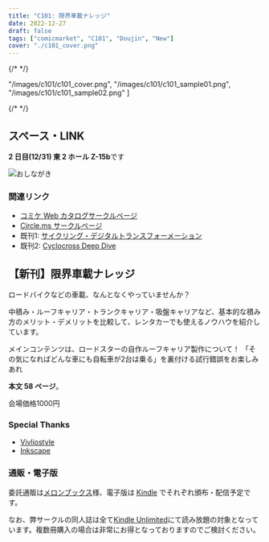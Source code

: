```yaml
---
title: "C101: 限界車載ナレッジ"
date: 2022-12-27
draft: false
tags: ["comicmarket", "C101", "Doujin", "New"]
cover: "./c101_cover.png"
---
```


{/* <!-- textlint-disable --> */}

  "/images/c101/c101_cover.png",
  "/images/c101/c101_sample01.png",
  "/images/c101/c101_sample02.png"
]

{/* <!-- textlint-enable --> */}

## スペース・LINK

**2 日目(12/31) 東 2 ホール Z-15b**です

![おしながき](/images/c101/list.png)

### 関連リンク

- [コミケ Web カタログサークルページ](https://webcatalog.circle.ms/Perma/Circle/10349446/)
- [Circle.ms サークルページ](https://portal.circle.ms/Circle/Index/10349446)
- 既刊1: [サイクリング・デジタルトランスフォーメーション](/c100/)
- 既刊2: [Cyclocross Deep Dive](/c99/)

## 【新刊】限界車載ナレッジ

<SampleSlide sampleImageUrls={samples} />

ロードバイクなどの車載、なんとなくやっていませんか？

中積み・ルーフキャリア・トランクキャリア・吸盤キャリアなど、基本的な積み方のメリット・デメリットを比較して、レンタカーでも使えるノウハウを紹介しています。

メインコンテンツは、ロードスターの自作ルーフキャリア製作について！
「その気になればどんな車にも自転車が2台は乗る」を裏付ける試行錯誤をお楽しみあれ

**本文 58 ページ**。

会場価格1000円

### Special Thanks

- [Vivliostyle](https://vivliostyle.org/)
- [Inkscape](https://inkscape.org/)

### 通販・電子版

委託通販は[メロンブックス](https://www.melonbooks.co.jp/detail/detail.php?product_id=1747534)様、電子版は [Kindle](https://www.amazon.co.jp/dp/B0BRCF2766) でそれぞれ頒布・配信予定です。

なお、弊サークルの同人誌は全て[Kindle Unlimited](https://amzn.to/3GsXhaT)にて読み放題の対象となっています。複数冊購入の場合は非常にお得となっておりますのでご検討ください。

<div class="iframely-embed">
  <div class="iframely-responsive" style="height: 170px; padding-bottom: 0;">
    <a
      href="https://www.melonbooks.co.jp/detail/detail.php?product_id=1747534"
      data-iframely-url="//iframely.net/8X8PzTz"
    ></a>
  </div>
</div>

<div class="iframely-embed">
  <div
    class="iframely-responsive"
    style="padding-bottom: 52.5%; padding-top: 120px;"
  >
    <a
      href="https://www.amazon.co.jp/dp/B0BRCF2766"
      data-iframely-url="//iframely.net/J3hNgmQ"
    ></a>
  </div>
</div>
